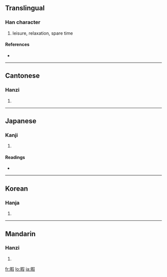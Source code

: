 ==Translingual==

===Han character===
{{Han char|rn=72|rad=日|as=09|sn=13|four=6704<sub>7</sub>|canj=日口尸水 (ARSE)}}

# leisure, relaxation, spare time

====References====
* {{Han ref|kx=0497.360|dkj=14036|dj=0865.270|hdz=21527.020|uh=6687|ud=26247|bh=B776|bd=46966}}

----

==Cantonese==

===Hanzi===
{{yue-hanzi|jyut=|y=ha6}}

# {{defn|Cantonese}}

----

==Japanese==

===Kanji===
{{ja-kanji|grade=c|rs=日09}}

# {{defn|Japanese}}

====Readings====
* {{ja-readings|on=[[か]] (ka)|kun=[[ひま]] (hima), [[いとま]] (itoma)}}

----

==Korean==

===Hanja===
{{ko-hanja|hangeul=가|eumhun=|rv=ga|mr=ka|y=ka}}

# {{defn|Korean}}

----

==Mandarin==

===Hanzi===
{{cmn-hanzi|pin=[[xiá]] ([[xia2]])|wg=hsia<sup>2</sup>}}

# {{defn|Mandarin}}

[[fr:暇]]
[[lo:暇]]
[[ja:暇]]